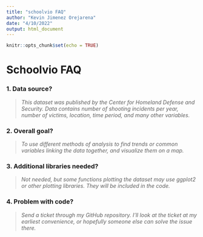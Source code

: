 ---
title: "schoolvio FAQ"
author: "Kevin Jimenez Orejarena"
date: "4/10/2022"
output: html_document
---

```{r setup, include=FALSE}
knitr::opts_chunk$set(echo = TRUE)
```

# Schoolvio FAQ

### 1. Data source?

> *This dataset was published by the Center for Homeland Defense and Security. Data contains number of shooting incidents per year, number of victims, location, time period, and many other variables.*

### 2. Overall goal?

> *To use different methods of analysis to find trends or common variables linking the data together, and visualize them on a map.*

### 3. Additional libraries needed?

> *Not needed, but some functions plotting the dataset may use ggplot2 or other plotting libraries. They will be included in the code.*

### 4. Problem with code?

> *Send a ticket through my GitHub repository. I'll look at the ticket at my earliest convenience, or hopefully someone else can solve the issue there.*